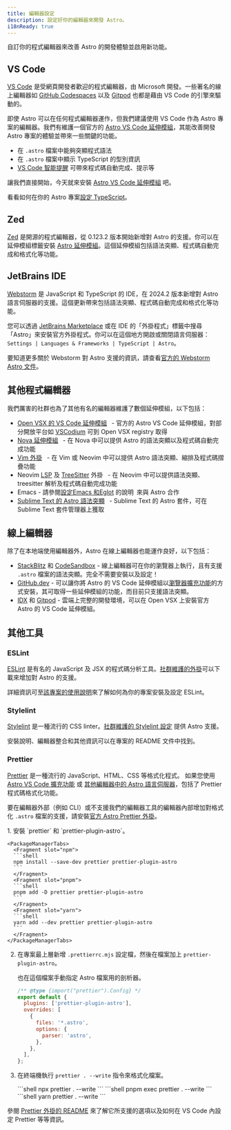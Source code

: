 ```yaml
---
title: 編輯器設定
description: 設定好你的編輯器來開發 Astro。
i18nReady: true
---
```


自訂你的程式編輯器來改善 Astro 的開發體驗並啟用新功能。

## VS Code

[VS Code](https://code.visualstudio.com/) 是受網頁開發者歡迎的程式編輯器，由 Microsoft 開發。一些著名的線上編輯器如 [GitHub Codespaces](https://github.com/features/codespaces) 以及 [Gitpod](https://gitpod.io/) 也都是藉由 VS Code 的引擎來驅動的。

即使 Astro 可以在任何程式編輯器運作，但我們建議使用 VS Code 作為 Astro 專案的編輯器。我們有維護一個官方的 [Astro VS Code 延伸模組](https://marketplace.visualstudio.com/items?itemName=astro-build.astro-vscode)，其能改善開發 Astro 專案的體驗並帶來一些關鍵的功能。

- 在 `.astro` 檔案中能夠突顯程式語法
- 在 `.astro` 檔案中顯示 TypeScript 的型別資訊
- [VS Code 智能提醒](https://code.visualstudio.com/docs/editor/intellisense) 可帶來程式碼自動完成、提示等

讓我們直接開始，今天就來安裝 [Astro VS Code 延伸模組](https://marketplace.visualstudio.com/items?itemName=astro-build.astro-vscode) 吧。


<ReadMore>看看如何在你的 Astro 專案[設定 TypeScript](/zh-tw/guides/typescript/)。</ReadMore>

## Zed

[Zed](https://zed.dev/) 是開源的程式編輯器，從 0.123.2 版本開始新增對 Astro 的支援。你可以在延伸模組標籤安裝 [Astro 延伸模組](https://github.com/zed-industries/zed/tree/main/extensions/astro)。這個延伸模組包括語法突顯、程式碼自動完成和格式化等功能。

## JetBrains IDE

[Webstorm](https://www.jetbrains.com/webstorm/) 是 JavaScript 和 TypeScript 的 IDE，在 2024.2 版本新增對 Astro 語言伺服器的支援。這個更新帶來包括語法突顯、程式碼自動完成和格式化等功能。

您可以透過 [JetBrains Marketplace](https://plugins.jetbrains.com/plugin/20959-astro) 或在 IDE 的「外掛程式」標籤中搜尋「Astro」來安裝官方外掛程式。你可以在這個地方開啟或關閉語言伺服器：`Settings | Languages & Frameworks | TypeScript | Astro`。

要知道更多關於 Webstorm 對 Astro 支援的資訊，請查看[官方的 Webstorm Astro 文件](https://www.jetbrains.com/help/webstorm/astro.html)。

## 其他程式編輯器

我們厲害的社群也為了其他有名的編輯器維護了數個延伸模組，以下包括：

- [Open VSX 的 VS Code 延伸模組](https://open-vsx.org/extension/astro-build/astro-vscode) <span style="margin: 0.25em;"><Badge text="官方" /></span> - 官方的 Astro VS Code 延伸模組，對部分開放平台如 [VSCodium](https://vscodium.com/) 可到 Open VSX registry 取得
- [Nova 延伸模組](https://extensions.panic.com/extensions/sciencefidelity/sciencefidelity.astro/) <span style="margin: 0.25em;"><Badge class="neutral-badge" text="社群" /></span> - 在 Nova 中可以提供 Astro 的語法突顯以及程式碼自動完成功能
- [Vim 外掛](https://github.com/wuelnerdotexe/vim-astro) <span style="margin: 0.25em;"><Badge class="neutral-badge" text="社群" /></span> - 在 Vim 或 Neovim 中可以提供 Astro 語法突顯、縮排及程式碼摺疊功能
- Neovim [LSP](https://github.com/neovim/nvim-lspconfig/blob/master/doc/server_configurations.md#astro) 及 [TreeSitter](https://github.com/virchau13/tree-sitter-astro) 外掛 <span style="margin: 0.25em;"><Badge class="neutral-badge" text="社群" /></span> - 在 Neovim 中可以提供語法突顯、treesitter 解析及程式碼自動完成功能
- Emacs - 請參閱[設定Emacs 和Eglot](https://medium.com/@jrmjrm/configuring-emacs-and-eglot-to-work-with-astro-language-server-9408eb709ab0) 的說明<span style="margin: 0.25em;"><Badge class="neutral-badge" text="社群" /></span>來與 Astro 合作
- [Sublime Text 的 Astro 語法突顯](https://packagecontrol.io/packages/Astro) <span style="margin: 0.25em;"><Badge class="neutral-badge" text="社群" /></span > - Sublime Text 的 Astro 套件，可在Sublime Text 套件管理器上獲取

## 線上編輯器

除了在本地端使用編輯器外，Astro 在線上編輯器也能運作良好，以下包括：

- [StackBlitz](https://stackblitz.com/) 和 [CodeSandbox](https://codesandbox.io/) - 線上編輯器可在你的瀏覽器上執行，且有支援 `.astro` 檔案的語法突顯。完全不需要安裝以及設定！
- [GitHub.dev](https://github.dev/) - 可以讓你將 Astro 的 VS Code 延伸模組以[瀏覽器擴充功能](https://code.visualstudio.com/api/extension-guides/web-extensions)的方式安裝，其可取得一些延伸模組的功能，而目前只支援語法突顯。
- [IDX](https://idx.dev) 和 [Gitpod](https://gitpod.io/) - 雲端上完整的開發環境，可以在 Open VSX 上安裝官方 Astro 的 VS Code 延伸模組。

## 其他工具

### ESLint

[ESLint](https://eslint.org/) 是有名的 JavaScript 及 JSX 的程式碼分析工具。[社群維護的外掛](https://github.com/ota-meshi/eslint-plugin-astro)可以下載來增加對 Astro 的支援。

詳細資訊可至[該專案的使用說明](https://ota-meshi.github.io/eslint-plugin-astro/user-guide/)來了解如何為你的專案安裝及設定 ESLint。

### Stylelint

[Stylelint](https://stylelint.io/) 是一種流行的 CSS linter。[社群維護的 Stylelint 設定](https://github.com/ota-meshi/stylelint-config-html) 提供 Astro 支援。

安裝說明、編輯器整合和其他資訊可以在專案的 README 文件中找到。

### Prettier

[Prettier](https://prettier.io/) 是一種流行的 JavaScript、HTML、CSS 等格式化程式。 如果您使用 [Astro VS Code 擴充功能](https://marketplace.visualstudio.com/items?itemName=astro-build.astro-vscode) 或 [其他編輯器中的 Astro 語言伺服器](#其他程式編輯器)，包括了 Prettier 程式碼格式化功能。

要在編輯器外部（例如 CLI）或不支援我們的編輯器工具的編輯器內部增加對格式化 `.astro` 檔案的支援，請安裝[官方 Astro Prettier 外掛](https://github.com/withastro/prettier-plugin-astro)。

<Steps>
1. 安裝 `prettier` 和 `prettier-plugin-astro`。

    <PackageManagerTabs>
      <Fragment slot="npm">
      ```shell
      npm install --save-dev prettier prettier-plugin-astro
      ```
      </Fragment>
      <Fragment slot="pnpm">
      ```shell
      pnpm add -D prettier prettier-plugin-astro
      ```
      </Fragment>
      <Fragment slot="yarn">
      ```shell
      yarn add --dev prettier prettier-plugin-astro
      ```
      </Fragment>
    </PackageManagerTabs>

2. 在專案最上層新增 `.prettierrc.mjs` 設定檔，然後在檔案加上 `prettier-plugin-astro`。

    也在這個檔案手動指定 Astro 檔案用的剖析器。

    ```js title=".prettierrc.mjs"
    /** @type {import("prettier").Config} */
    export default {
      plugins: ['prettier-plugin-astro'],
      overrides: [
        {
          files: '*.astro',
          options: {
            parser: 'astro',
          },
        },
      ],
    };
    ```

3. 在終端機執行 `prettier . --write` 指令來格式化檔案。

    <PackageManagerTabs>
      <Fragment slot="npm">
      ```shell
      npx prettier . --write
      ```
      </Fragment>
      <Fragment slot="pnpm">
      ```shell
      pnpm exec prettier . --write
      ```
      </Fragment>
      <Fragment slot="yarn">
      ```shell
      yarn prettier . --write
      ```
      </Fragment>
    </PackageManagerTabs>
</Steps>

參閱 [Prettier 外掛的 README](https://github.com/withastro/prettier-plugin-astro/blob/main/README.md) 來了解它所支援的選項以及如何在 VS Code 內設定 Prettier 等等資訊。
